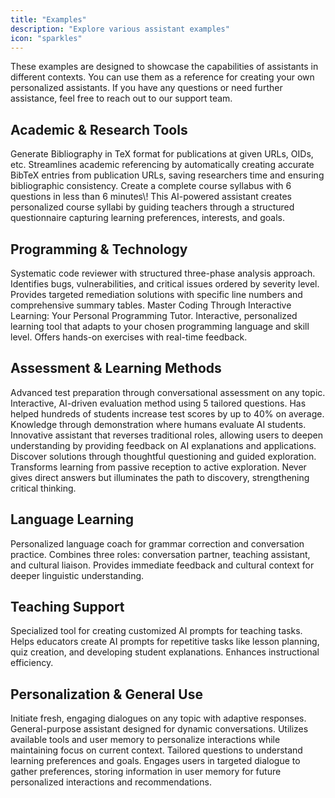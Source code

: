 ```yaml
---
title: "Examples"
description: "Explore various assistant examples"
icon: "sparkles"
---
```


<Note>
  These examples are designed to showcase the capabilities of assistants in different contexts. You can use them as a reference for creating your own personalized assistants.
  If you have any questions or need further assistance, feel free to reach out to our support team.
</Note>

## Academic & Research Tools

<Columns cols={2}>
  <Card title="BibTeX Generator" icon="book-open" href="#bibtex-generator">
    Generate Bibliography in TeX format for publications at given URLs, OIDs, etc. Streamlines academic referencing by automatically creating accurate BibTeX entries from publication URLs, saving researchers time and ensuring bibliographic consistency.
  </Card>
  <Card title="Course Syllabus Generator" icon="person-chalkboard">
    Create a complete course syllabus with 6 questions in less than 6 minutes\! This AI-powered assistant creates personalized course syllabi by guiding teachers through a structured questionnaire capturing learning preferences, interests, and goals.
  </Card>
</Columns>

## Programming & Technology

<Columns cols={2}>
  <Card title="Code Analyzer" icon="code" href="#code-analyzer">
    Systematic code reviewer with structured three-phase analysis approach. Identifies bugs, vulnerabilities, and critical issues ordered by severity level. Provides targeted remediation solutions with specific line numbers and comprehensive summary tables.
  </Card>
  <Card title="Learn to Code" icon="terminal" href="#learn-to-code">
    Master Coding Through Interactive Learning: Your Personal Programming Tutor. Interactive, personalized learning tool that adapts to your chosen programming language and skill level. Offers hands-on exercises with real-time feedback.
  </Card>
</Columns>

## Assessment & Learning Methods

<Columns cols={3}>
  <Card title="Conversational Assessment" icon="comments" href="#conversational-assessment">
    Advanced test preparation through conversational assessment on any topic. Interactive, AI-driven evaluation method using 5 tailored questions. Has helped hundreds of students increase test scores by up to 40% on average.
  </Card>
  <Card title="Learn by Teaching: Role Reversal Analysis" icon="users" href="#role-reversal-analysis">
    Knowledge through demonstration where humans evaluate AI students. Innovative assistant that reverses traditional roles, allowing users to deepen understanding by providing feedback on AI explanations and applications.
  </Card>
  <Card title="The Socratic Tutor" icon="books" href="#socratic-tutor">
    Discover solutions through thoughtful questioning and guided exploration. Transforms learning from passive reception to active exploration. Never gives direct answers but illuminates the path to discovery, strengthening critical thinking.
  </Card>
</Columns>

## Language Learning

<Card title="Your ESL Buddy" icon="language" href="#esl-buddy">
  Personalized language coach for grammar correction and conversation practice. Combines three roles: conversation partner, teaching assistant, and cultural liaison. Provides immediate feedback and cultural context for deeper linguistic understanding.
</Card>

## Teaching Support

<Card title="Teacher's AI Assistant" icon="person-chalkboard" href="#teachers-ai-assistant">
  Specialized tool for creating customized AI prompts for teaching tasks. Helps educators create AI prompts for repetitive tasks like lesson planning, quiz creation, and developing student explanations. Enhances instructional efficiency.
</Card>

## Personalization & General Use

<Columns cols={2}>
  <Card title="New Conversation" icon="spinner-scale" href="#new-conversation">
    Initiate fresh, engaging dialogues on any topic with adaptive responses. General-purpose assistant designed for dynamic conversations. Utilizes available tools and user memory to personalize interactions while maintaining focus on current context.
  </Card>
  <Card title="Personalize My Experience" icon="person" href="#personalize-experience">
    Tailored questions to understand learning preferences and goals. Engages users in targeted dialogue to gather preferences, storing information in user memory for future personalized interactions and recommendations.
  </Card>
</Columns>